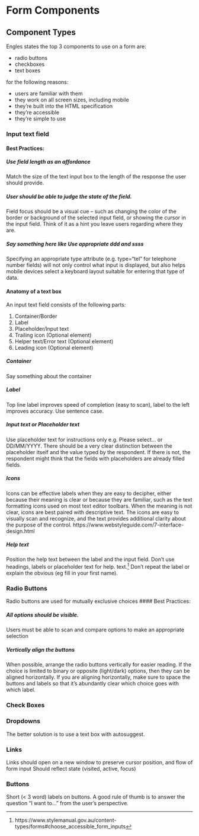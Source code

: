 # Form Components {#formComponents}
##
## Component Types

Engles states the top 3 components to use on a form are:

* radio buttons
* checkboxes
* text boxes

for the following reasons: 

* users are familiar with them
* they work on all screen sizes, including mobile
* they’re built into the HTML specification
* they’re accessible 
* they’re simple to use 


### Input text field


#### Best Practices: 

##### Use field length as an affordance 
Match the size of the text input box to the length of the response the user should provide. 

##### User should be able to judge the state of the field. 
Field focus should be a visual cue – such as changing the color of the border or background of the selected input field, or showing the cursor in the input field. Think of it as a hint you leave users regarding where they are.

##### Say something here like Use appropriate ddd and ssss 
Specifying an appropriate type attribute (e.g. type="tel" for telephone number fields) will not only control what input is displayed, but also helps mobile devices select a keyboard layout suitable for entering that type of data.

#### Anatomy of a text box 

An input text field consists of the following parts:

1. Container/Border
1. Label
1. Placeholder/Input text
1. Trailing icon (Optional element)
1. Helper text/Error text (Optional element)
1. Leading icon (Optional element)

##### Container 
Say something about the container

##### Label 
Top line label improves speed of completion (easy to scan), label to the left improves accuracy. Use sentence case. 

##### Input text or Placeholder text 
Use placeholder text for instructions only e.g. Please select… or DD/MM/YYYY. There should be a very clear distinction between the placeholder itself and the value typed by the respondent. If there is not, the respondent might think that the fields with placeholders are already filled fields.

##### Icons
Icons can be effective labels when they are easy to decipher, either because their meaning is clear or because they are familiar, such as the text formatting icons used on most text editor toolbars. When the meaning is not clear, icons are best paired with descriptive text. The icons are easy to visually scan and recognize, and the text provides additional clarity about the purpose of the control.
https://www.webstyleguide.com/7-interface-design.html

##### Help text 
Position the help text between the label and the input field. Don’t use headings, labels or placeholder text for help. text.^[https://www.stylemanual.gov.au/content-types/forms#choose_accessible_form_inputs]
Don’t repeat the label or explain the obvious (eg fill in your first name).



### Radio Buttons
Radio buttons are used for mutually exclusive choices 
#### Best Practices: 

##### All options should be visible. 
Users must be able to scan and compare options to make an appropriate selection 

#####  Vertically align the buttons 
When possible, arrange the radio buttons vertically for easier reading. If the choice is limited to binary or opposite (light/dark) options, then they can be aligned horizontally.  If you are aligning horizontally, make sure to space the buttons and labels so that it's abundantly clear which choice goes with which label. 

### Check Boxes

### Dropdowns

The better solution is to use a text box with autosuggest.

### Links
Links should open on a new window to preserve cursor position, and flow of form input 
Should reflect state (visited, active, focus) 

### Buttons
Short (< 3 word) labels on buttons. A good rule of thumb is to answer the question “I want to…” from the user’s perspective. 

